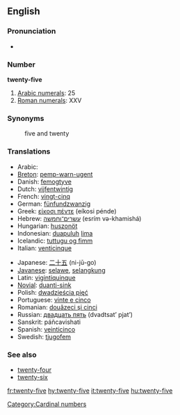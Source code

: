 ==English==

===Pronunciation===
*{{audio|en-us-twenty-five.ogg|Audio (US)}}

===Number===
'''twenty-five'''

# [[w:Arabic numerals|Arabic numerals]]: 25
# [[w:Roman numerals|Roman numerals]]: XXV

===Synonyms===
:five and twenty

===Translations===
{{rfc-level|Translations at L3+ (AutoFormat would have corrected level of Synonyms)}}
{{top}}
*Arabic: {{ARchar|[[خمسة وعشرين]]}} {{unicode|(χámsa w-ʕišrí:n)}}
*[[Breton]]: [[pemp-warn-ugent]]
*Danish: [[femogtyve]]
*Dutch: [[vijfentwintig]]
*French: [[vingt-cinq]] {{m}}
*German: [[fünfundzwanzig]]
*Greek: [[είκοσι πέντε]] (eíkosi pénde)
*Hebrew: [[עשרים־וחמשה]] (esrím və-khamishá)
*Hungarian: [[huszonöt]]
*Indonesian: [[duapuluh]] [[lima]]
*Icelandic: [[tuttugu og fimm]] {{indecl}}
*Italian: [[venticinque]]
{{mid}}
*Japanese: [[二十五]] (ni-jū-go)
*[[Javanese]]: [[selawe]], [[selangkung]]
*Latin: [[vigintiquinque]]
*[[Novial]]: [[duanti-sink]]
*Polish: [[dwadzieścia pięć]]
*Portuguese: [[vinte e cinco]] {{m}}
*Romanian: [[douăzeci şi cinci]]
*Russian: [[двадцать пять]] (dvadtsat’ pjat’)
*Sanskrit: páñcavi{{m}}shati
*Spanish: [[veinticinco]] {{m}}
*Swedish: [[tjugofem]]
{{bottom}}

===See also===
*[[twenty-four]]
*[[twenty-six]]

[[Category:Cardinal numbers]]

[[fr:twenty-five]]
[[hy:twenty-five]]
[[it:twenty-five]]
[[hu:twenty-five]]